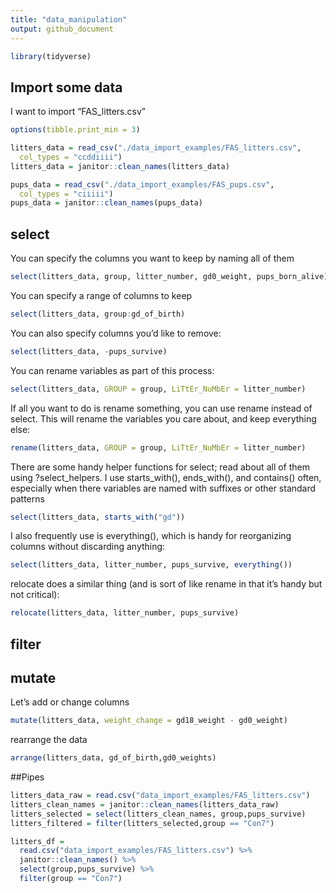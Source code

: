```yaml
---
title: "data_manipulation"
output: github_document
---
```


```r
library(tidyverse)
```

## Import some data

I want to import "FAS_litters.csv"

```r
options(tibble.print_min = 3)

litters_data = read_csv("./data_import_examples/FAS_litters.csv",
  col_types = "ccddiiii")
litters_data = janitor::clean_names(litters_data)

pups_data = read_csv("./data_import_examples/FAS_pups.csv",
  col_types = "ciiiii")
pups_data = janitor::clean_names(pups_data)

```

## select

You can specify the columns you want to keep by naming all of them
```r
select(litters_data, group, litter_number, gd0_weight, pups_born_alive)
```

You can specify a range of columns to keep

```r
select(litters_data, group:gd_of_birth)
```

You can also specify columns you’d like to remove:

```r
select(litters_data, -pups_survive)
```

You can rename variables as part of this process:

```r
select(litters_data, GROUP = group, LiTtEr_NuMbEr = litter_number)
```

If all you want to do is rename something, you can use rename instead of select. This will rename the variables you care about, and keep everything else:

```r
rename(litters_data, GROUP = group, LiTtEr_NuMbEr = litter_number)
```

There are some handy helper functions for select; read about all of them using ?select_helpers. I use starts_with(), ends_with(), and contains() often, especially when there variables are named with suffixes or other standard patterns

```r
select(litters_data, starts_with("gd"))
```

I also frequently use is everything(), which is handy for reorganizing columns without discarding anything:

```r
select(litters_data, litter_number, pups_survive, everything())
```

relocate does a similar thing (and is sort of like rename in that it’s handy but not critical):

```r
relocate(litters_data, litter_number, pups_survive)
```

## filter

## mutate

Let's add or change columns

```r
mutate(litters_data, weight_change = gd18_weight - gd0_weight)
```

rearrange the data

```r
arrange(litters_data, gd_of_birth,gd0_weights)
```

##Pipes

```r
litters_data_raw = read.csv("data_import_examples/FAS_litters.csv")
litters_clean_names = janitor::clean_names(litters_data_raw)
litters_selected = select(litters_clean_names, group,pups_survive)
litters_filtered = filter(litters_selected,group == "Con7")

litters_df = 
  read.csv("data_import_examples/FAS_litters.csv") %>%
  janitor::clean_names() %>%
  select(group,pups_survive) %>%
  filter(group == "Con7")
  
```

